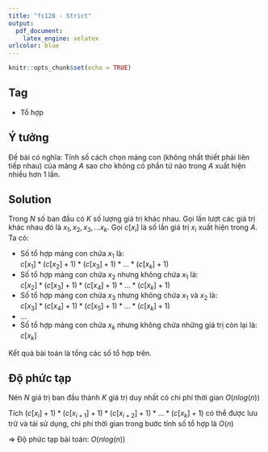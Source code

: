 ```yaml
---
title: "fc128 - Strict"
output: 
  pdf_document: 
    latex_engine: xelatex
urlcolor: blue
---
```


```r
knitr::opts_chunk$set(echo = TRUE)
```

## Tag

- Tổ hợp

## Ý tưởng

Đề bài có nghĩa: Tính số cách chọn mảng con (không nhất thiết phải liên tiếp nhau) của mảng $A$ sao cho không có phần tử nào trong $A$ xuất hiện nhiều hơn 1 lần.

## Solution

Trong $N$ số ban đầu có $K$ số lượng giá trị khác nhau. Gọi lần lượt các giá trị khác nhau đó là $x_{1}, x_{2}, x_{3},... x_{k}$. Gọi $c[x_{i}]$ là số lần giá trị $x_{i}$ xuất hiện trong $A$. Ta có:

- Số tổ hợp mảng con chứa $x_{1}$ là:  
$c[x_{1}] * (c[x_{2}]+1) * (c[x_{3}]+1) * ... * (c[x_{k}]+1)$
- Số tổ hợp mảng con chứa $x_{2}$ nhưng không chứa $x_{1}$ là:  
$c[x_{2}] * (c[x_{3}]+1) * (c[x_{4}]+1) * ... * (c[x_{k}]+1)$
- Số tổ hợp mảng con chứa $x_{3}$ nhưng không chứa $x_{1}$ và $x_{2}$ là:  
$c[x_{3}] * (c[x_{4}]+1) * (c[x_{5}]+1) * ... * (c[x_{k}]+1)$
- ...
- Số tổ hợp mảng con chứa $x_{k}$ nhưng không chứa những giá trị còn lại là:  
$c[x_{k}]$

Kết quả bài toán là tổng các số tổ hợp trên.

## Độ phức tạp

Nén $N$ giá trị ban đầu thành $K$ giá trị duy nhất có chi phí thời gian $O(nlog(n))$

Tích $(c[x_{i}]+1) * (c[x_{i+1}]+1) * (c[x_{i+2}]+1) * ... * (c[x_{k}]+1)$ có thể được lưu trữ và tái sử dụng, chi phí thời gian trong bước tính số tổ hợp là $O(n)$

=> Độ phức tạp bài toán: $O(nlog(n))$
